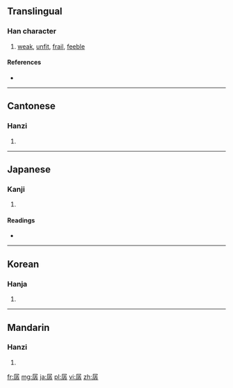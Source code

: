 ==Translingual==

===Han character===
{{Han char|rn=39|rad=子|as=09|sn=12|four=7724<sub>7</sub>|canj=尸弓木木 (SNDD)}}

# [[weak]], [[unfit]], [[frail]], [[feeble]]

====References====
* {{Han ref|kx=0280.080|dkj=07000|dj=0549.070|hdz=21017.120|uh=5B71|ud=23409|bh=B447|bd=46151}}

----

==Cantonese==

===Hanzi===
{{yue-hanzi|jyut=|y=chaan3, saan4}}

# {{defn|Cantonese|sort=子09}}

----

==Japanese==

===Kanji===
{{ja-kanji|grade=|rs=子09}}

# {{defn|Japanese|sort=子09}}

====Readings====
* {{ja-readings|on=[[せん]] (sen), [[さん]] (san)|kun=[[よわい]] (yowai)}}

----

==Korean==

===Hanja===
{{ko-hanja|hangeul=잔|rv=jan|mr=chan}}

# {{defn|Korean|sort=子09}}

----

==Mandarin==

===Hanzi===
{{cmn-hanzi|pin=[[chán]] ([[chan2]])|wg=ch'an<sup>2</sup>}}

# {{defn|Mandarin|sort=子09}}

[[fr:孱]]
[[mg:孱]]
[[ja:孱]]
[[pl:孱]]
[[vi:孱]]
[[zh:孱]]